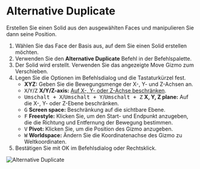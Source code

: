 
# Alternative Duplicate

<Reference shortcut="Alt + D" command="Alternative Duplicate" button="Links von der Befehlsleiste" />

Erstellen Sie einen Solid aus den ausgewählten Faces und manipulieren Sie dann seine Position.

1. Wählen Sie das Face der Basis aus, auf dem Sie einen Solid erstellen möchten.
2. Verwenden Sie den **Alternative Duplicate** Befehl in der Befehlspalette.
3. Der Solid wird erstellt. Verwenden Sie das angezeigte Move Gizmo zum Verschieben.
4. Legen Sie die Optionen im Befehlsdialog und die Tastaturkürzel fest.
    - **XYZ:** Geben Sie die Bewegungsmenge der X-, Y- und Z-Achsen an.
    - <kbd>X</kbd>/<kbd>Y</kbd>/<kbd>Z</kbd> **X/Y/Z-axis:** [Auf X-, Y- oder Z-Achse beschränken](./sketching-essentials#constrain-to-an-axis).
    - <kbd>Umschalt + X</kbd>/<kbd>Umschalt + Y</kbd>/<kbd>Umschalt + Z</kbd> **X, Y, Z plane:** Auf die X-, Y- oder Z-Ebene beschränken.
    - <kbd>G</kbd> **Screen space:** Beschränkung auf die sichtbare Ebene.
    - <kbd>F</kbd> **Freestyle:** Klicken Sie, um den Start- und Endpunkt anzugeben, die die Richtung und Entfernung der Bewegung bestimmen.
    - <kbd>V</kbd> **Pivot:** Klicken Sie, um die Position des Gizmo anzugeben.
    - <kbd>W</kbd> **Worldspace:** Ändern Sie die Koordinatenachse des Gizmo zu Weltkoordinaten.
4. Bestätigen Sie mit OK im Befehlsdialog oder Rechtsklick.

![Alternative Duplicate](/img/alternative-duplicate.gif)
